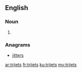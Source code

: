 ==English==

===Noun===
{{head|en}}

# {{plural of|trijet}}

===Anagrams===
* [[jitters#English|jitters]]

[[ar:trijets]]
[[fr:trijets]]
[[ku:trijets]]
[[my:trijets]]